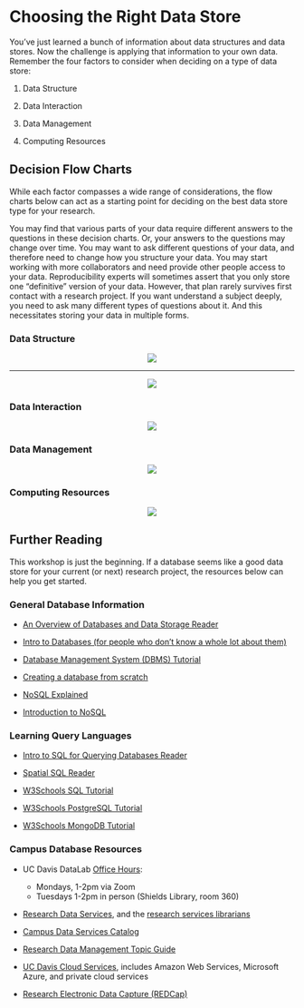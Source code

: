 # Choosing the Right Data Store

You've just learned a bunch of information about data structures and data
stores. Now the challenge is applying that information to your own data. 
Remember the four factors to consider when deciding on a type of data store:

1. Data Structure

2. Data Interaction

3. Data Management

4. Computing Resources


## Decision Flow Charts

While each factor compasses a wide range of considerations, the flow charts
below can act as a starting point for deciding on the best data store type
for your research. 

You may find that various parts of your data require different answers to the
questions in these decision charts. Or, your answers to the questions may change
over time. You may want to ask different questions of your data, and therefore
need to change how you structure your data. You may start working with more
collaborators and need provide other people access to your data. Reproducibility
experts will sometimes assert that you only store one "definitive" version of
your data. However, that plan rarely survives first contact with a research
project. If you want understand a subject deeply, you need to ask many different
types of questions about it. And this necessitates storing your data in multiple
forms.

### Data Structure

<center>
![](img/questions.png)

-------------------------------------------------------------------------------

![](img/structure.png)
</center>

### Data Interaction


<center>
![](img/interaction.png)
</center>

### Data Management


<center>
![](img/management.png)
</center>

### Computing Resources


<center>
![](img/cr.png)
</center>

## Further Reading

This workshop is just the beginning. If a database seems like a good data store
for your current (or next) research project, the resources below can help you
get started.

### General Database Information

-   [An Overview of Databases and Data Storage Reader][dl_db]

-   [Intro to Databases (for people who don’t know a whole lot about them)][medium]

-   [Database Management System (DBMS) Tutorial][g4gsql]

-   [Creating a database from scratch][create]

-   [NoSQL Explained][nosql]

-   [Introduction to NoSQL][g4gno]

### Learning Query Languages

-   [Intro to SQL for Querying Databases Reader][dl_sql]

-   [Spatial SQL Reader][dl_ssql]

-   [W3Schools SQL Tutorial][w3sql]

-   [W3Schools PostgreSQL Tutorial][w3post]

-   [W3Schools MongoDB Tutorial][w3mongo]

### Campus Database Resources

-   UC Davis DataLab [Office Hours][oh]:
    - Mondays, 1-2pm via Zoom
    - Tuesdays 1-2pm in person (Shields Library, room 360)

-   [Research Data Services][rds], 
    and the [research services librarians][email]
    
-   [Campus Data Services Catalog][cds]
    
-   [Research Data Management Topic Guide][rdm]

-   [UC Davis Cloud Services][cloud], includes Amazon Web Services,
    Microsoft Azure, and private cloud services
    
-   [Research Electronic Data Capture (REDCap)][redcap]



[dl_sql]:  https://ucdavisdatalab.github.io/workshop_intro_to_sql/
[dl_ssql]: https://ucdavisdatalab.github.io/Spatial_SQL/
[medium]: https://medium.com/@rwilliams_bv/intro-to-databases-for-people-who-dont-know-a-whole-lot-about-them-a64ae9af712
[rds]: https://library.ucdavis.edu/data-analysis-and-management/
[redcap]: https://health.ucdavis.edu/data/redcap.html
[rdm]: https://guides.library.ucdavis.edu/data-management
[cds]: https://servicehub.ucdavis.edu/servicehub?id=catalog&spa=1&sys_id=58cf6a65db87d09009ad5055ca96194d
[cloud]: https://cloud.ucdavis.edu/services-available
[email]: mailto:dataservices@ucdavis.edu
[w3sql]: https://www.w3schools.com/sql/
[w3post]: https://www.w3schools.com/postgresql/index.php
[w3mongo]: https://www.w3schools.com/mongodb/index.php
[nosql]: https://www.mongodb.com/nosql-explained
[g4gno]: https://www.geeksforgeeks.org/introduction-to-nosql/
[g4gsql]: https://www.geeksforgeeks.org/dbms/
[create]: https://interestingengineering.com/lists/build-a-database-part-1
[dl_db]: https://ucdavisdatalab.github.io/workshop_intro_to_databases/
[oh]: https://datalab.ucdavis.edu/office-hours/
